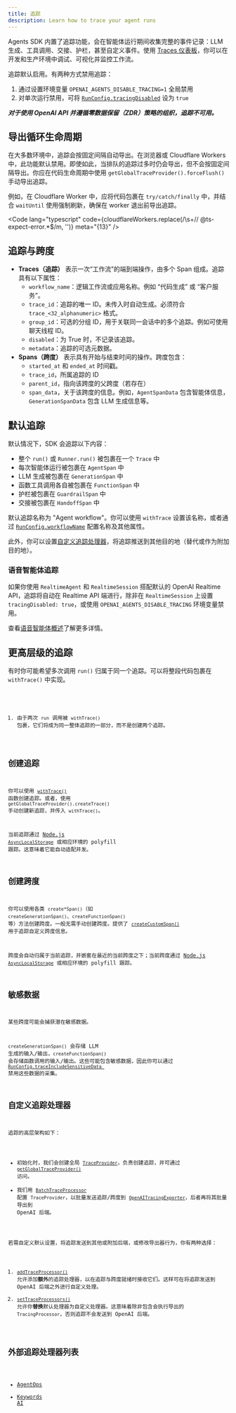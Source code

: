 ```yaml
---
title: 追踪
description: Learn how to trace your agent runs
---
```



Agents SDK 内置了追踪功能，会在智能体运行期间收集完整的事件记录：LLM 生成、工具调用、交接、护栏，甚至自定义事件。使用 [Traces 仪表板](https://platform.openai.com/traces)，你可以在开发和生产环境中调试、可视化并监控工作流。

<Aside type="note">

追踪默认启用。有两种方式禁用追踪：

1. 通过设置环境变量 `OPENAI_AGENTS_DISABLE_TRACING=1` 全局禁用
2. 对单次运行禁用，可将 [`RunConfig.tracingDisabled`](/openai-agents-js/openai/agents-core/type-aliases/runconfig/#tracingdisabled) 设为 `true`

**_对于使用 OpenAI API 并遵循零数据保留（ZDR）策略的组织，追踪不可用。_**

</Aside>

## 导出循环生命周期

在大多数环境中，追踪会按固定间隔自动导出。在浏览器或 Cloudflare Workers 中，此功能默认禁用。即使如此，当排队的追踪过多时仍会导出，但不会按固定间隔导出。你应在代码生命周期中使用 `getGlobalTraceProvider().forceFlush()` 手动导出追踪。

例如，在 Cloudflare Worker 中，应将代码包裹在 `try/catch/finally` 中，并结合 `waitUntil` 使用强制刷新，确保在 worker 退出前导出追踪。

<Code
  lang="typescript"
  code={cloudflareWorkers.replace(/\s+\/\/ @ts-expect-error.*$/m, '')}
  meta="{13}"
/>

## 追踪与跨度

- **Traces（追踪）** 表示一次“工作流”的端到端操作，由多个 Span 组成。追踪具有以下属性：
  - `workflow_name`：逻辑工作流或应用名称。例如 “代码生成” 或 “客户服务”。
  - `trace_id`：追踪的唯一 ID。未传入时自动生成。必须符合 `trace_<32_alphanumeric>` 格式。
  - `group_id`：可选的分组 ID，用于关联同一会话中的多个追踪。例如可使用聊天线程 ID。
  - `disabled`：为 True 时，不记录该追踪。
  - `metadata`：追踪的可选元数据。
- **Spans（跨度）** 表示具有开始与结束时间的操作。跨度包含：
  - `started_at` 和 `ended_at` 时间戳。
  - `trace_id`，所属追踪的 ID
  - `parent_id`，指向该跨度的父跨度（若存在）
  - `span_data`，关于该跨度的信息。例如，`AgentSpanData` 包含智能体信息，`GenerationSpanData` 包含 LLM 生成信息等。

## 默认追踪

默认情况下，SDK 会追踪以下内容：

- 整个 `run()` 或 `Runner.run()` 被包裹在一个 `Trace` 中
- 每次智能体运行被包裹在 `AgentSpan` 中
- LLM 生成被包裹在 `GenerationSpan` 中
- 函数工具调用各自被包裹在 `FunctionSpan` 中
- 护栏被包裹在 `GuardrailSpan` 中
- 交接被包裹在 `HandoffSpan` 中

默认追踪名称为 "Agent workflow"。你可以使用 `withTrace` 设置该名称，或者通过 [`RunConfig.workflowName`](/openai-agents-js/openai/agents-core/type-aliases/runconfig/#workflowname) 配置名称及其他属性。

此外，你可以设置[自定义追踪处理器](#custom-tracing-processors)，将追踪推送到其他目的地（替代或作为附加目的地）。

### 语音智能体追踪

如果你使用 `RealtimeAgent` 和 `RealtimeSession` 搭配默认的 OpenAI Realtime API，追踪将自动在 Realtime API 端进行，除非在 `RealtimeSession` 上设置 `tracingDisabled: true`，或使用 `OPENAI_AGENTS_DISABLE_TRACING` 环境变量禁用。

查看[语音智能体概述](/openai-agents-js/zh/guides/voice-agents)了解更多详情。

## 更高层级的追踪

有时你可能希望多次调用 `run()` 归属于同一个追踪。可以将整段代码包裹在 `withTrace()` 中实现。

<Code lang="typescript" code={customTraceExample} />

1. 由于两次 `run` 调用被 `withTrace()` 包裹，它们将成为同一整体追踪的一部分，而不是创建两个追踪。

## 创建追踪

你可以使用 [`withTrace()`](/openai-agents-js/openai/agents-core/functions/withtrace/) 函数创建追踪。或者，使用 `getGlobalTraceProvider().createTrace()` 手动创建新追踪，并传入 `withTrace()`。

当前追踪通过 [Node.js `AsyncLocalStorage`](https://nodejs.org/api/async_context.html#class-asynclocalstorage) 或相应环境的 polyfill 跟踪。这意味着它能自动适配并发。

## 创建跨度

你可以使用各类 `create*Span()`（如 `createGenerationSpan()`、`createFunctionSpan()` 等）方法创建跨度。一般无需手动创建跨度。提供了 [`createCustomSpan()`](/openai-agents-js/openai/agents-core/functions/createcustomspan/) 用于追踪自定义跨度信息。

跨度会自动归属于当前追踪，并嵌套在最近的当前跨度之下；当前跨度通过 [Node.js `AsyncLocalStorage`](https://nodejs.org/api/async_context.html#class-asynclocalstorage) 或相应环境的 polyfill 跟踪。

## 敏感数据

某些跨度可能会捕获潜在敏感数据。

`createGenerationSpan()` 会存储 LLM 生成的输入/输出，`createFunctionSpan()` 会存储函数调用的输入/输出。这些可能包含敏感数据，因此你可以通过 [`RunConfig.traceIncludeSensitiveData
`](/openai-agents-js/openai/agents-core/type-aliases/runconfig/#traceincludesensitivedata) 禁用这些数据的采集。

## 自定义追踪处理器

追踪的高层架构如下：

- 初始化时，我们会创建全局 [`TraceProvider`](/openai-agents-js/openai/agents-core/classes/traceprovider)，负责创建追踪，并可通过 [`getGlobalTraceProvider()`](/openai-agents-js/openai/agents-core/functions/getglobaltraceprovider/) 访问。
- 我们用 [`BatchTraceProcessor`](/openai-agents-js/openai/agents-core/classes/batchtraceprocessor/) 配置 `TraceProvider`，以批量发送追踪/跨度到 [`OpenAITracingExporter`](/openai-agents-js/openai/agents-openai/classes/openaitracingexporter/)，后者再将其批量导出到 OpenAI 后端。

若需自定义默认设置，将追踪发送到其他或附加后端，或修改导出器行为，你有两种选择：

1. [`addTraceProcessor()`](/openai-agents-js/openai/agents-core/functions/addtraceprocessor) 允许添加**额外**的追踪处理器，以在追踪与跨度就绪时接收它们。这样可在将追踪发送到 OpenAI 后端之外进行自定义处理。
2. [`setTraceProcessors()`](/openai-agents-js/openai/agents-core/functions/settraceprocessors) 允许你**替换**默认处理器为自定义处理器。这意味着除非包含会执行导出的 `TracingProcessor`，否则追踪不会发送到 OpenAI 后端。

## 外部追踪处理器列表

- [AgentOps](https://docs.agentops.ai/v2/usage/typescript-sdk#openai-agents-integration)
- [Keywords AI](https://docs.keywordsai.co/integration/development-frameworks/openai-agents-sdk-js)
